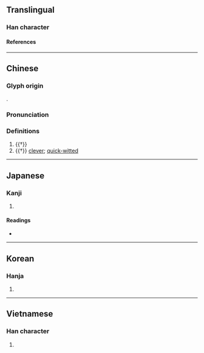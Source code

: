 {{character info/new}}
==Translingual==

===Han character===
{{Han char|rn=38|rad=女|as=05|sn=8|four=48427|canj=VOII|ids=⿰女令}}

====References====
{{Han ref|kx=0258.130|dkj=06163|dj=0523.190|hdz=21039.060|uh=59C8}}

----

==Chinese==
{{zh-forms}}

===Glyph origin===
{{Han etym}}
{{Han compound|女|令|ls=psc|c1=s|c2=p|t1=woman}}.

===Pronunciation===
{{zh-pron
|m=líng
|c=ling4
|mc=y
|oc=y
|cat=pn,a
}}

===Definitions===
{{zh-hanzi}}

# {{†}} {{zh-used2|n|1p=female}}
# {{†}} {{lb|zh|of women}} [[clever]]; [[quick-witted]]

----

==Japanese==

===Kanji===
{{ja-kanji|grade=|rs=女05}}

# {{rfdef|ja|sort=女05}}

====Readings====
* {{ja-readings|on=[[れい]] (rei), [[りょう]] (ryō)|kun=[[あざな]] (azana)}}

----

==Korean==

===Hanja===
{{ko-hanja|hangeul=령|rv=ryeong|mr=ryŏng}}

# {{rfdef|ko|sort=女05}}

----

==Vietnamese==

===Han character===
{{vi-hantu|[[lanh]]|rs=女05}}

# {{rfdef|vi|sort=女05}}